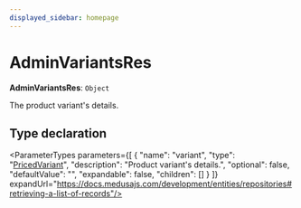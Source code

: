 ```yaml
---
displayed_sidebar: homepage
---
```



# AdminVariantsRes

 **AdminVariantsRes**: `Object`

The product variant's details.

## Type declaration

<ParameterTypes parameters={[
  {
    "name": "variant",
    "type": "[PricedVariant](medusa.PricedVariant.mdx)",
    "description": "Product variant's details.",
    "optional": false,
    "defaultValue": "",
    "expandable": false,
    "children": []
  }
]} expandUrl="https://docs.medusajs.com/development/entities/repositories#retrieving-a-list-of-records"/>
